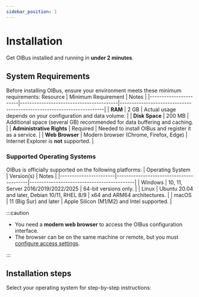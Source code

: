 ```yaml
---
sidebar_position: 1
---
```



# Installation

Get OIBus installed and running in **under 2 minutes**.

## System Requirements

Before installing OIBus, ensure your environment meets these minimum requirements:
Resource | Minimum Requirement | Notes |
|-----------------------|-----------------------------------------|-----------------------------------------------------------------------|
| **RAM** | 2 GB | Actual usage depends on your configuration and data volume. |
| **Disk Space** | 200 MB | Additional space (several GB) recommended for data buffering and caching. |
| **Administrative Rights** | Required | Needed to install OIBus and register it as a service. |
| **Web Browser** | Modern browser (Chrome, Firefox, Edge) | Internet Explorer is **not** supported. |

### Supported Operating Systems

OIBus is officially supported on the following platforms:
| Operating System | Version(s) | Notes |
|-----------------------|-----------------------------------------|--------------------------------------------|
| Windows | 10, 11, Server 2016/2019/2022/2025 | 64-bit versions only. |
| Linux | Ubuntu 20.04 and later, Debian 10/11, RHEL 8/9 | x64 and ARM64 architectures. |
| macOS | 11 (Big Sur) and later | Apple Silicon (M1/M2) and Intel supported. |

:::caution

- You need a **modern web browser** to access the OIBus configuration interface.
- The browser can be on the same machine or remote, but you must [configure access settings](../engine/ip-filters.md).

:::

## Installation steps

Select your operating system for step-by-step instructions:

<Tabs>
  <TabItem value="windows" label="Windows" default>
    <WindowsSteps />
  </TabItem>
  <TabItem value="linux" label="Linux">
    <LinuxSteps />
  </TabItem>
  <TabItem value="macos" label="macOS">
    <MacOSSteps />
  </TabItem>
  <TabItem value="docker" label="Docker">
    <DockerSteps />
  </TabItem>
</Tabs>
